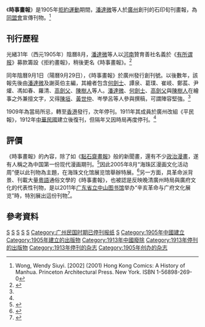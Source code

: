 {{Infobox Magazine
|title = 時事畫報
|image_file = HKU Art Gallery exhibits Periodicals 1960s 新聞叢報 New Citizen Journal 時事畫報 Current Pictorial open inside.jpg
|image_size = 
|image_caption = 
|editor =[[潘達微|潘達微]]、謝英伯
|editor_title =編輯
| author          = [[潘達微|潘達微]]、[[高劍父|高劍父]]、[[何劍士|何劍士]]、[[陳垣|陳垣]]、[[黃世仲|黃世仲]]、[[陳樹人|陳樹人]]、謝英伯、岑學呂等
| illustrator     = [[潘達微|潘達微]]、[[何劍士|何劍士]]、譚泉、葛璞、崔岐、鄭萇、尹爟、馮如春、羅清、[[高劍父|高劍父]]、[[陳樹人|陳樹人]]等
|previous_editor =
|frequency = 旬刊
|circulation = 3000以上
|circulation_year =1905
|category = [[漫画杂志|漫画杂志]]、[[新聞雜誌|新聞雜誌]]
|company = 
|publisher =時事畫報社
|firstdate = 1905年9月29日
|country = {{QING}} 
|based =
|language = [[中文|中文]]
|website = 
|issn = 
}}

《'''時事畫報'''》是1905年[[拒約會|拒約運動]]期間，[[潘達微|潘達微]]等人於[[廣州|廣州]]創刊的石印旬刊畫報，為[[同盟會|同盟會]]宣傳刊物。<ref name="Wendy">Wong, Wendy Siuyi. [2002] (2001) Hong Kong Comics: A History of Manhua. Princeton Architectural Press. New York. ISBN 1-56898-269-0</ref>

==刊行歷程==
光緒31年（西元1905年）陰曆8月，[[潘達微|潘達微]]等人以[[河南_(广州)|河南]]贊育善社名義於《[[有所谓报|有所谓报]]》募款籌設《拒約畫報》，稍後更名《時事畫報》。<ref name="Hou">{{cite web |author=侯京吾| url= http://handle.ncl.edu.tw/11296/ndltd/00787890963202551300 | title = 圖改地方風俗：以廣州《時事畫報》為中心（1905-1912）|language=zh-TW | work = 國立清華大學歷史研究所碩士論文| date= 2012-01| accessdate= 2015-12-02 }}</ref>

同年陰曆9月1日（陽曆9月29日），《時事畫報》於廣州發行創刊號。以後數年，該報先後由[[潘達微|潘達微]]及謝英伯主編，其繪者包含[[何劍士|何劍士]]、譚泉、葛璞、崔岐、鄭萇、尹爟、馮如春、羅清、[[高劍父|高劍父]]、[[陳樹人|陳樹人]]等人。[[潘達微|潘達微]]、[[何劍士|何劍士]]、[[高劍父|高劍父]]與[[陳樹人|陳樹人]]在繪事之外兼擅文字，又得[[陳垣|陳垣]]、[[黃世仲|黃世仲]]、岑學呂等人參與撰稿，可謂陣容堅強。<ref name="Hou"/>

1909年為當局所忌，轉至[[香港|香港]]發行，次年停刊。1911年其成員於廣州改組《平民報》，1912年[[中華民國|中華民國]]建立後復刊，但隔年又因時局再度停刊。<ref name="Hou"/>

==評價==
《時事畫報》的內容，除了如《[[點石齋畫報|點石齋畫報]]》般的新聞畫，還有不少[[政治漫畫|政治漫畫]]，遂有人稱之為中国第一份现代漫画期刊。<ref>{{Cite news|url=http://www.ycwb.com/gb/content/2004-04/17/content_677287.htm|title=中国最早的漫画范本|language=zh-cn|publisher=金羊网|author=黄大德|date=2004-04-17|accessdate=2015-04-28|archive-url=https://web.archive.org/web/20151208101838/http://www.ycwb.com/gb/content/2004-04/17/content_677287.htm|archive-date=2015-12-08|dead-url=yes}}</ref>因此2005年8月“海珠区漫画文化活动周”便以此刊物為主題，在海珠文化馆展览馆舉辦特展。<ref>{{Cite news|url=http://news.dayoo.com/guangzhou/gb/content/2005-08/13/content_2176873.htm|title=纪念《时事画报》海珠举办漫画周|language=zh-cn|publisher=大洋网|author=minmin|date=2005年8月13日|accessdate=2015-04-28|deadurl=yes|archiveurl=https://web.archive.org/web/20151208234928/http://news.dayoo.com/guangzhou/gb/content/2005-08/13/content_2176873.htm|archivedate=2015年12月8日}}</ref>另一方面，具革命派背景、刊載大量[[粵語|粵語]]通俗文學的《時事畫報》，也被認是反映晚清廣州時局與廣府文化的代表性刊物，是以2011年[[广东省立中山图书馆|广东省立中山图书馆]]举办“辛亥革命与广府文化展览”時，特別展出這份刊物<ref>{{Cite news|url=http://lrb.dayoo.com/html/2011-12/07/content_1551537.htm|title=参观辛亥革命与广府文化展|language=zh-cn|publisher=大洋新闻|author=张建开|date=2011-12-07|accessdate=2015-04-28|deadurl=yes|archiveurl=https://web.archive.org/web/20151208124229/http://lrb.dayoo.com/html/2011-12/07/content_1551537.htm|archivedate=2015年12月8日|df=}}</ref>。

==參考資料==
{{Reflist}}

[[Category:中国漫画作品|S]]
[[Category:中国漫画杂志|S]]
[[Category:清朝报纸|S]]
[[Category:中國國民黨大陸時期報紙|S]]
[[Category:中国已停刊杂志|S]]
[[Category:广州民国时期已停刊报纸|Category:广州民国时期已停刊报纸]]
[[Category:畫報|S]]
[[Category:1905年中國建立|Category:1905年中國建立]]
[[Category:1905年建立的出版物|Category:1905年建立的出版物]]
[[Category:1913年中國廢除|Category:1913年中國廢除]]
[[Category:1913年停刊的出版物|Category:1913年停刊的出版物]]
[[Category:1913年停刊的杂志|Category:1913年停刊的杂志]]
[[Category:1905年创办的杂志|Category:1905年创办的杂志]]